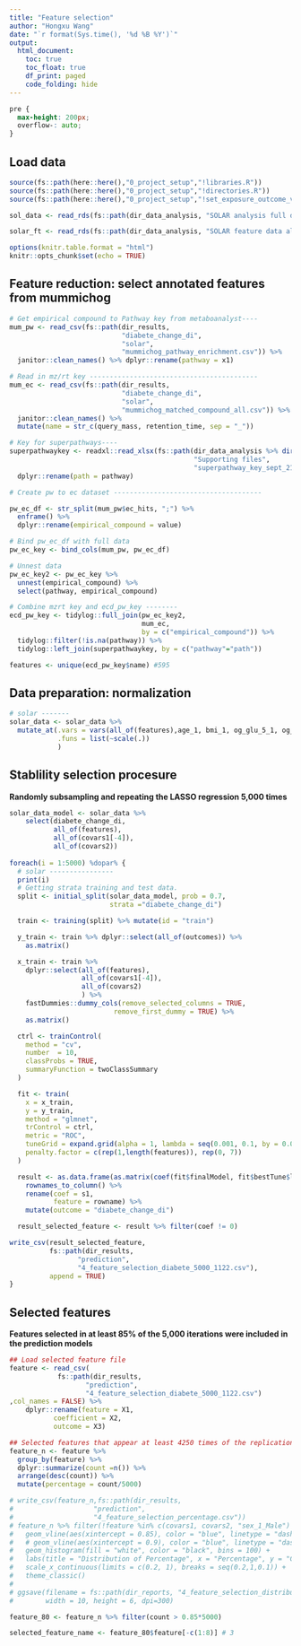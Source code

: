 ```yaml
---
title: "Feature selection"
author: "Hongxu Wang"
date: "`r format(Sys.time(), '%d %B %Y')`"
output: 
  html_document:
    toc: true
    toc_float: true
    df_print: paged
    code_folding: hide
---
```


```css
pre {
  max-height: 200px;
  overflow-: auto;
}
```


## Load data
```r
source(fs::path(here::here(),"0_project_setup","!libraries.R"))
source(fs::path(here::here(),"0_project_setup","!directories.R"))
source(fs::path(here::here(),"0_project_setup","!set_exposure_outcome_vars.R"))

sol_data <- read_rds(fs::path(dir_data_analysis, "SOLAR analysis full data.rds"))

solar_ft <- read_rds(fs::path(dir_data_analysis, "SOLAR feature data all modes.rds"))

options(knitr.table.format = "html")
knitr::opts_chunk$set(echo = TRUE)
```


## Feature reduction: select annotated features from mummichog
```r
# Get empirical compound to Pathway key from metaboanalyst----
mum_pw <- read_csv(fs::path(dir_results, 
                            "diabete_change_di",
                            "solar",
                            "mummichog_pathway_enrichment.csv")) %>%
  janitor::clean_names() %>% dplyr::rename(pathway = x1)

# Read in mz/rt key ------------------------------------------
mum_ec <- read_csv(fs::path(dir_results, 
                            "diabete_change_di",
                            "solar",
                            "mummichog_matched_compound_all.csv")) %>%
  janitor::clean_names() %>%
  mutate(name = str_c(query_mass, retention_time, sep = "_")) 

# Key for superpathways----
superpathwaykey <- readxl::read_xlsx(fs::path(dir_data_analysis %>% dirname(),
                                              "Supporting files",  
                                              "superpathway_key_sept_21.xlsx")) %>% 
  dplyr::rename(path = pathway)

# Create pw to ec dataset -------------------------------------

pw_ec_df <- str_split(mum_pw$ec_hits, ";") %>% 
  enframe() %>% 
  dplyr::rename(empirical_compound = value)

# Bind pw_ec_df with full data
pw_ec_key <- bind_cols(mum_pw, pw_ec_df)

# Unnest data
pw_ec_key2 <- pw_ec_key %>% 
  unnest(empirical_compound) %>% 
  select(pathway, empirical_compound)

# Combine mzrt key and ecd_pw_key --------
ecd_pw_key <- tidylog::full_join(pw_ec_key2, 
                                 mum_ec, 
                                 by = c("empirical_compound")) %>% 
  tidylog::filter(!is.na(pathway)) %>% 
  tidylog::left_join(superpathwaykey, by = c("pathway"="path"))

features <- unique(ecd_pw_key$name) #595
```

## Data preparation: normalization
```r
# solar -------
solar_data <- solar_data %>%
  mutate_at(.vars = vars(all_of(features),age_1, bmi_1, og_glu_5_1, og_glu120_1, tot_chol_1, tag_1 ),
            .funs = list(~scale(.))
            )
```

## Stablility selection procesure
**Randomly subsampling and repeating the LASSO regression 5,000 times**

```r
solar_data_model <- solar_data %>% 
    select(diabete_change_di, 
           all_of(features), 
           all_of(covars1[-4]),
           all_of(covars2))  
  
foreach(i = 1:5000) %dopar% {
  # solar ----------------
  print(i)
  # Getting strata training and test data.
  split <- initial_split(solar_data_model, prob = 0.7,
                         strata ="diabete_change_di")

  train <- training(split) %>% mutate(id = "train")

  y_train <- train %>% dplyr::select(all_of(outcomes)) %>%
    as.matrix()

  x_train <- train %>%
    dplyr::select(all_of(features),
                  all_of(covars1[-4]),
                  all_of(covars2)
                  ) %>%
    fastDummies::dummy_cols(remove_selected_columns = TRUE,
                          remove_first_dummy = TRUE) %>%
    as.matrix()

  ctrl <- trainControl(
    method = "cv",
    number  = 10,
    classProbs = TRUE,
    summaryFunction = twoClassSummary
  )

  fit <- train(
    x = x_train,
    y = y_train,
    method = "glmnet",
    trControl = ctrl,
    metric = "ROC",
    tuneGrid = expand.grid(alpha = 1, lambda = seq(0.001, 0.1, by = 0.001)),
    penalty.factor = c(rep(1,length(features)), rep(0, 7))
  )

  result <- as.data.frame(as.matrix(coef(fit$finalModel, fit$bestTune$lambda))) %>%
    rownames_to_column() %>%
    rename(coef = s1,
           feature = rowname) %>%
    mutate(outcome = "diabete_change_di")

  result_selected_feature <- result %>% filter(coef != 0)

write_csv(result_selected_feature,
          fs::path(dir_results,
                 "prediction",
                 "4_feature_selection_diabete_5000_1122.csv"),
          append = TRUE)
}
```

## Selected features
**Features selected in at least 85% of the 5,000 iterations were included in the prediction models**
```r
## Load selected feature file
feature <- read_csv(
            fs::path(dir_results, 
                   "prediction",
                   "4_feature_selection_diabete_5000_1122.csv")
,col_names = FALSE) %>%
    dplyr::rename(feature = X1,
           coefficient = X2,
           outcome = X3)

## Selected features that appear at least 4250 times of the replications
feature_n <- feature %>% 
  group_by(feature) %>% 
  dplyr::summarize(count =n()) %>%
  arrange(desc(count)) %>%
  mutate(percentage = count/5000)

# write_csv(feature_n,fs::path(dir_results, 
#                    "prediction",
#                    "4_feature_selection_percentage.csv"))
# feature_n %>% filter(!feature %in% c(covars1, covars2, "sex_1_Male") & feature != "(Intercept)"& percentage > 0.25) %>% ggplot(aes(x=percentage)) + 
#   geom_vline(aes(xintercept = 0.85), color = "blue", linetype = "dashed")+
#   # geom_vline(aes(xintercept = 0.9), color = "blue", linetype = "dashed")+
#   geom_histogram(fill = "white", color = "black", bins = 100) +
#   labs(title = "Distribution of Percentage", x = "Percentage", y = "Count") +
#   scale_x_continuous(limits = c(0.2, 1), breaks = seq(0.2,1,0.1)) +
#   theme_classic()
# 
# ggsave(filename = fs::path(dir_reports, "4_feature_selection_distribution.png"), 
#        width = 10, height = 6, dpi=300)

feature_80 <- feature_n %>% filter(count > 0.85*5000)

selected_feature_name <- feature_80$feature[-c(1:8)] # 3
```



